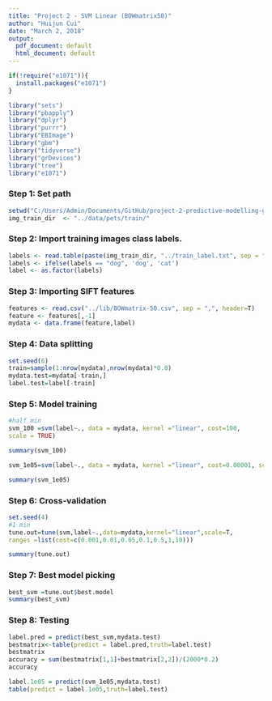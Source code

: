 ```yaml
---
title: "Project 2 - SVM Linear (BOWmatrix50)"
author: "Huijun Cui"
date: "March 2, 2018"
output:
  pdf_document: default
  html_document: default
---
```


```r
if(!require("e1071")){
  install.packages("e1071")
}

library("sets")
library("pbapply")
library("dplyr")
library("purrr")
library("EBImage")
library("gbm")
library("tidyverse")
library("grDevices")
library("tree")
library("e1071")
```

### Step 1: Set path

```r
setwd("C:/Users/Admin/Documents/GitHub/project-2-predictive-modelling-group-1/doc") 
img_train_dir  <- "../data/pets/train/"
```

### Step 2: Import training images class labels.

```r
labels <- read.table(paste(img_train_dir, "../train_label.txt", sep = ""), header = F)
labels <- ifelse(labels == "dog", 'dog', 'cat')
label <- as.factor(labels) 
```

### Step 3: Importing SIFT features

```r
features <- read.csv("../lib/BOWmatrix-50.csv", sep = ",", header=T)
feature <- features[,-1]
mydata <- data.frame(feature,label)
```

### Step 4: Data splitting

```r
set.seed(6)
train=sample(1:nrow(mydata),nrow(mydata)*0.8)
mydata.test=mydata[-train,]
label.test=label[-train]
```

### Step 5: Model training

```r
#half min
svm_100 =svm(label~., data = mydata, kernel ="linear", cost=100,
scale = TRUE)
```
```r
summary(svm_100)
```

```r
svm_1e05=svm(label~., data = mydata, kernel ="linear", cost=0.00001, scale=TRUE)
```
```r
summary(svm_1e05)
```

### Step 6: Cross-validation

```r
set.seed(4)
#1 min
tune.out=tune(svm,label~.,data=mydata,kernel="linear",scale=T,
ranges =list(cost=c(0.001,0.01,0.05,0.1,0.5,1,10)))
```
```r
summary(tune.out)
```
### Step 7: Best model picking

```r
best_svm =tune.out$best.model
summary(best_svm)
```

### Step 8: Testing

```r
label.pred = predict(best_svm,mydata.test)
bestmatrix<-table(predict = label.pred,truth=label.test)
bestmatrix
accuracy = sum(bestmatrix[1,1]+bestmatrix[2,2])/(2000*0.2)
accuracy
```
```r
label.1e05 = predict(svm_1e05,mydata.test)
table(predict = label.1e05,truth=label.test)
```